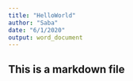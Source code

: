 ```yaml
---
title: "HelloWorld"
author: "Saba"
date: "6/1/2020"
output: word_document
---
```


## This is a markdown file